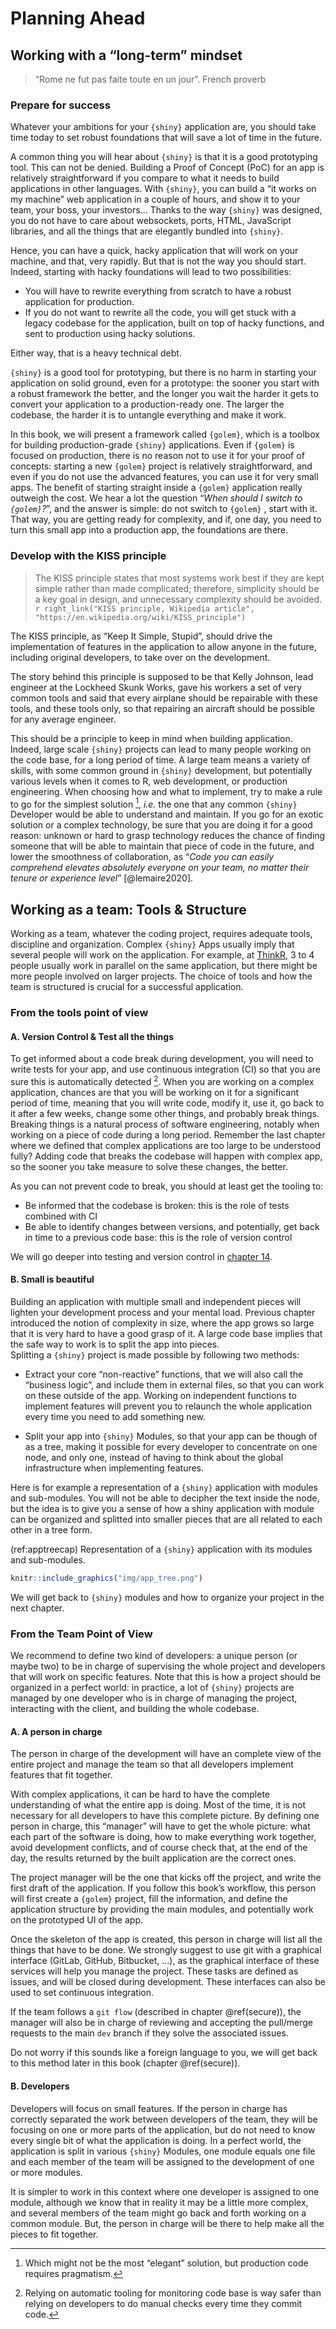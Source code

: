 # Planning Ahead {#planning}

## Working with a "long-term" mindset

> "Rome ne fut pas faite toute en un jour". French proverb

### Prepare for success

Whatever your ambitions for your `{shiny}` application are, you should take time today to set robust foundations that will save a lot of time in the future.

A common thing you will hear about `{shiny}` is that it is a good prototyping tool. 
This can not be denied.
Building a Proof of Concept (PoC) for an app is relatively straightforward if you compare to what it needs to build applications in other languages. 
With `{shiny}`, you can build a "it works on my machine" web application in a couple of hours, and show it to your team, your boss, your investors...
Thanks to the way `{shiny}` was designed, you do not have to care about websockets, ports, HTML, JavaScript libraries, and all the things that are elegantly bundled into `{shiny}`. 

Hence, you can have a quick, hacky application that will work on your machine, and that, very rapidly. 
But that is not the way you should start. 
Indeed, starting with hacky foundations will lead to two possibilities:

+ You will have to rewrite everything from scratch to have a robust application for production.
+ If you do not want to rewrite all the code, you will get stuck with a legacy codebase for the application, built on top of hacky functions, and sent to production using hacky solutions.

Either way, that is a heavy technical debt.

`{shiny}` is a good tool for prototyping, but there is no harm in starting your application on solid ground, even for a prototype: the sooner you start with a robust framework the better, and the longer you wait the harder it gets to convert your application to a production-ready one.
The larger the codebase, the harder it is to untangle everything and make it work.

In this book, we will present a framework called `{golem}`, which is a toolbox for building production-grade `{shiny}` applications. 
Even if `{golem}` is focused on production, there is no reason not to use it for your proof of concepts: starting a new `{golem}` project is relatively straightforward, and even if you do not use the advanced features, you can use it for very small apps. 
The benefit of starting straight inside a `{golem}` application really outweigh the cost. 
We hear a lot the question "_When should I switch to `{golem}`?_", and the answer is simple: do not switch to `{golem}` , start with it. 
That way, you are getting ready for complexity, and if, one day, you need to turn this small app into a production app, the foundations are there.

### Develop with the KISS principle

> The KISS principle states that most systems work best if they are kept simple rather than made complicated; therefore, simplicity should be a key goal in design, and unnecessary complexity should be avoided. `r right_link("KISS principle, Wikipedia article", "https://en.wikipedia.org/wiki/KISS_principle")`


The KISS principle, as "Keep It Simple, Stupid", should drive the implementation of features in the application to allow anyone in the future, including original developers, to take over on the development.

The story behind this principle is supposed to be that Kelly Johnson, lead engineer at the Lockheed Skunk Works, gave his workers a set of very common tools and said that every airplane should be repairable with these tools, and these tools only, so that repairing an aircraft should be possible for any average engineer. 

This should be a principle to keep in mind when building application. 
Indeed, large scale `{shiny}` projects can lead to many people working on the code base, for a long period of time. 
A large team means a variety of skills, with some common ground in `{shiny}` development, but potentially various levels when it comes to R, web development, or production engineering. 
When choosing how and what to implement, try to make a rule to go for the simplest solution
^[Which might not be the most "elegant" solution, but production code requires pragmatism.
], _i.e._ the one that any common `{shiny}` Developer would be able to understand and maintain. 
If you go for an exotic solution or a complex technology, be sure that you are doing it for a good reason: unknown or hard to grasp technology reduces the chance of finding someone that will be able to maintain that piece of code in the future, and lower the smoothness of collaboration, as "_Code you can easily comprehend elevates absolutely everyone on your team, no matter their tenure or experience level_" [@lemaire2020].

## Working as a team: Tools & Structure

Working as a team, whatever the coding project, requires adequate tools, discipline and organization. 
Complex `{shiny}` Apps usually imply that several people will work on the application. 
For example, at [ThinkR](//rtask.thinkr.fr), 3 to 4 people usually work in parallel on the same application, but there might be more people involved on larger projects. 
The choice of tools and how the team is structured is crucial for a successful application.

### From the tools point of view

#### A. Version Control & Test all the things {-}

To get informed about a code break during development, you will need to write tests for your app, and use continuous integration (CI) so that you are sure this is automatically detected
^[Relying on automatic tooling for monitoring code base is way safer than relying on developers to do manual checks every time they commit code.
].
When you are working on a complex application, chances are that you will be working on it for a significant period of time, meaning that you will write code, modify it, use it, go back to it after a few weeks, change some other things, and probably break things. 
Breaking things is a natural process of software engineering, notably when working on a piece of code during a long period.
Remember the last chapter where we defined that complex applications are too large to be understood fully? 
Adding code that breaks the codebase will happen with complex app, so the sooner you take measure to solve these changes, the better. 

As you can not prevent code to break, you should at least get the tooling to:

+ Be informed that the codebase is broken: this is the role of tests combined with CI
+ Be able to identify changes between versions, and potentially, get back in time to a previous code base: this is the role of version control

We will go deeper into testing and version control in [chapter 14](#step-secure).

#### B. Small is beautiful  {-}

Building an application with multiple small and independent pieces will lighten your development process and your mental load.
Previous chapter introduced the notion of complexity in size, where the app grows so large that it is very hard to have a good grasp of it. 
A large code base implies that the safe way to work is to split the app into pieces.  
Splitting a `{shiny}` project is made possible by following two methods: 

+ Extract your core "non-reactive" functions, that we will also call the "business logic", and include them in external files, so that you can work on these outside of the app.
Working on independent functions to implement features will prevent you to relaunch the whole application every time you need to add something new.

+ Split your app into `{shiny}` Modules, so that your app can be though of as a tree, making it possible for every developer to concentrate on one node, and only one, instead of having to think about the global infrastructure when implementing features.

Here is for example a representation of a `{shiny}` application with modules and sub-modules. 
You will not be able to decipher the text inside the node, but the idea is to give you a sense of how a shiny application with module can be organized and splitted into smaller pieces that are all related to each other in a tree form. 

(ref:apptreecap) Representation of a `{shiny}` application with its modules and sub-modules.

```r
knitr::include_graphics("img/app_tree.png")
```



We will get back to `{shiny}` modules and how to organize your project in the next chapter. 

### From the Team Point of View

We recommend to define two kind of developers: a unique person (or maybe two) to be in charge of supervising the whole project and developers that will work on specific features. 
Note that this is how a project should be organized in a perfect world: in practice, a lot of `{shiny}` projects are managed by one developer who is in charge of managing the project, interacting with the client, and building the whole codebase. 

#### A. A person in charge {-}

The person in charge of the development will have an complete view of the entire project and manage the team so that all developers implement features that fit together.

With complex applications, it can be hard to have the complete understanding of what the entire app is doing.
Most of the time, it is not necessary for all developers to have this complete picture.
By defining one person in charge, this "manager" will have to get the whole picture: what each part of the software is doing, how to make everything work together, avoid development conflicts, and of course check that, at the end of the day, the results returned by the built application are the correct ones. 

The project manager will be the one that kicks off the project, and write the first draft of the application.
If you follow this book's workflow, this person will first create a `{golem}` project, fill the information, and define the application structure by providing the main modules, and potentially work on the prototyped UI of the app. 

Once the skeleton of the app is created, this person in charge will list all the things that have to be done.
We strongly suggest to use git with a graphical interface (GitLab, GitHub, Bitbucket, ...), as the graphical interface of these services will help you manage the project. 
These tasks are defined as issues, and will be closed during development.
These interfaces can also be used to set continuous integration.

If the team follows a `git flow` (described in chapter \@ref(secure)), the manager will also be in charge of reviewing and accepting the pull/merge requests to the main `dev` branch if they solve the associated issues.

Do not worry if this sounds like a foreign language to you, we will get back to this method later in this book (chapter \@ref(secure)). 

#### B. Developers {-}

Developers will focus on small features.
If the person in charge has correctly separated the work between developers of the team, they will be focusing on one or more parts of the application, but do not need to know every single bit of what the application is doing. 
In a perfect world, the application is split in various `{shiny}` Modules, one module equals one file and each member of the team will be assigned to the development of one or more modules.

It is simpler to work in this context where one developer is assigned to one module, although we know that in reality it may be a little more complex, and several members of the team might go back and forth working on a common module. 
But, the person in charge will be there to help make all the pieces to fit together.
